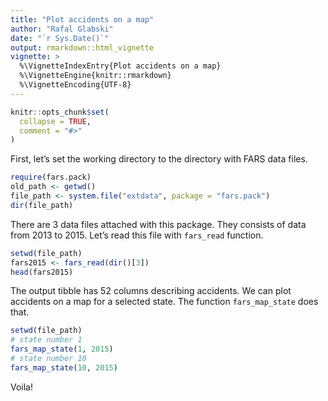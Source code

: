 ```yaml
---
title: "Plot accidents on a map"
author: "Rafal Glabski"
date: "`r Sys.Date()`"
output: rmarkdown::html_vignette
vignette: >
  %\VignetteIndexEntry{Plot accidents on a map}
  %\VignetteEngine{knitr::rmarkdown}
  %\VignetteEncoding{UTF-8}
---
```


```r
knitr::opts_chunk$set(
  collapse = TRUE,
  comment = "#>"
)
```

First, let's set the working directory to the directory with FARS data files. 

```r
require(fars.pack)
old_path <- getwd()
file_path <- system.file("extdata", package = "fars.pack")
dir(file_path)
```

There are 3 data files attached with this package. They consists of data from 2013 to 2015. Let's read this file with `fars_read` function.

```r
setwd(file_path)
fars2015 <- fars_read(dir()[3])
head(fars2015)
```

The output tibble has 52 columns describing accidents. We can plot accidents on a map for a selected state. The function `fars_map_state` does that.

```r
setwd(file_path)
# state number 1
fars_map_state(1, 2015)
# state number 10
fars_map_state(10, 2015)
```

Voila!
